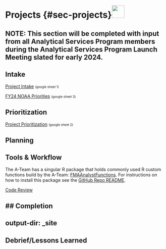 # Projects {#sec-projects}![](_img/analytics_icon.png){height=40px}

## NOTE: This section will be completed with input from all Analytical Services Program members during the Analytical Services Program Launch Meeting slated for early 2024.

## Intake

 [Project Intake](https://docs.google.com/spreadsheets/d/1MXWbgYy-91S_PvldipatwdodjIjBECVL5yuWkLVIw50/edit?usp=sharing) <font size="1.5"> (google sheet 1) </font>
 
 [FY24 NOAA Priorities](https://docs.google.com/spreadsheets/d/1MXWbgYy-91S_PvldipatwdodjIjBECVL5yuWkLVIw50/edit?usp=sharing) <font size="1.5"> (google sheet 3) </font>

## Prioritization

  [Project Prioritization](https://docs.google.com/spreadsheets/d/1MXWbgYy-91S_PvldipatwdodjIjBECVL5yuWkLVIw50/edit?usp=sharing) <font size="1.5"> (google sheet 2) </font>
  
## Planning

## Tools & Workflow

The A-Team has a singular R package that holds commonly used R custom functions build by the A-Team: [FMAAnalystFunctions](https://github.com/Alaska-Fisheries-Monitoring-Analytics/FMAAnalystFunctions).  For instructions on how to install this package see the [GitHub Repo README](https://github.com/Alaska-Fisheries-Monitoring-Analytics/FMAAnalystFunctions#fma-analyst-functions).

[Code Review](071-collaborate.qmd)

## Completion
---
output-dir: _site
---

## Debrief/Lessons Learned

<!-- ## Tools -->

<!-- * Keep only 1 working instance     -->
<!-- * Use Github or other version control     -->
<!-- * Document Q&A, e.g., by using Github Issues     -->
<!--   * alternatively use Google Docs to track project history     -->
<!--   * create a minimal reproducible example, aka [repex](https://stackoverflow.com/help/minimal-reproducible-example)     -->

<!-- ### Software -->
<!--  [Building R Packages](https://r-pkgs.org/) -->



<!-- ## Project Management {#sec-project-mgmt} -->

<!-- 1. Benefits Analysis -->
<!--     a. Tangible     -->
<!--         i. estimate     -->
<!--     b. Intangible -->
<!-- 2. Charter - What - gives approval for planning     -->
<!--     a. Need    -->
<!--     b. Objectives    -->
<!--     c. Requirements    -->
<!--     d. Scope    -->
<!--     e. Schedule, milestones, budget    -->
<!--     f. key stakeholders    -->
<!--     g. risks    -->
<!--     h. deliverables    -->
<!--     i. success criteria -->
<!-- 3. Stakeholder     -->
<!--     a. stakeholder register     -->
<!--     b. stakeholder issue log -->
<!-- 4. Benefits Analysis     -->
<!-- 5. Plan - Why?     -->
<!--     a. May undergo many iterations     -->
<!--     b. Formal documentation of plans for:     -->
<!--         i. stakeholder communication and management     -->
<!--         ii. quality management     -->
<!--         iii. scope     -->
<!--         iv. schedule     -->
<!--         v. risk     -->
<!-- 6. Kick-Off Meeting     -->
<!--     a. Announce start of project     -->
<!--     b. Communicate vision     -->
<!--     c. Introduce key details - milestones, risks, communication plan, meeting schedule, policies     -->

<!-- ### Planning -->
<!-- #### Scope - HOW -->
<!-- Developing a detailed description of the project - how will we work? Scope needs to be managed carefully to prevent mission creep. -->

<!-- * How is the scope defined?     -->
<!-- * How is scope validated and controlled?     -->
<!-- * How is scope managed throughout the project?     -->
<!-- * How are requirements planned, tracked, and reported?     -->
<!-- * How are changes in scope and requirements managed?     -->
<!-- * How are priorities defined?     -->
<!-- * How are metrics defined?     -->

 

